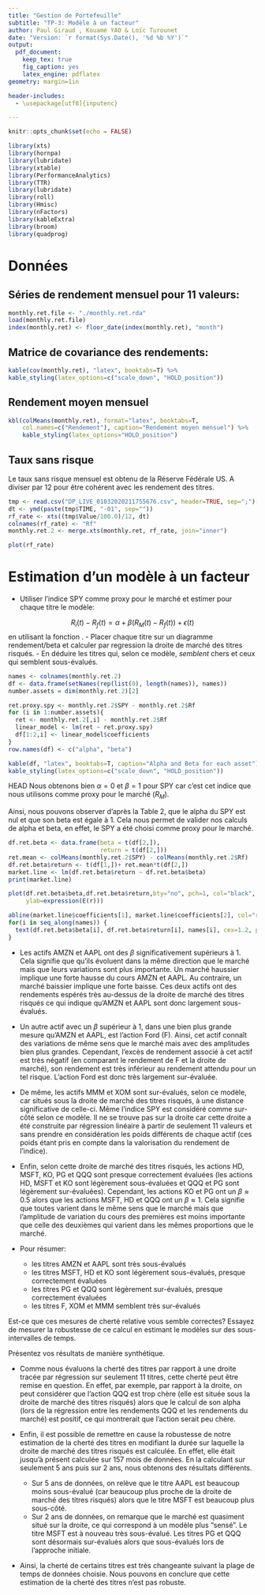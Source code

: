 ```yaml
---
title: "Gestion de Portefeuille"
subtitle: "TP-3: Modèle à un facteur"
author: Paul Giraud , Kouamé YAO & Loïc Turounet
date: "Version: `r format(Sys.Date(), '%d %b %Y')`"
output:
  pdf_document:
    keep_tex: true
    fig_caption: yes
    latex_engine: pdflatex
geometry: margin=1in

header-includes:
  - \usepackage[utf8]{inputenc}

---
```


```r
knitr::opts_chunk$set(echo = FALSE)

```

```r
library(xts)
library(hornpa)
library(lubridate)
library(xtable)
library(PerformanceAnalytics)
library(TTR)
library(lubridate)
library(roll)
library(Hmisc)
library(nFactors)
library(kableExtra)
library(broom)
library(quadprog)
```

# Données

## Séries de rendement mensuel pour 11 valeurs:

```r
monthly.ret.file <- "./monthly.ret.rda"
load(monthly.ret.file)
index(monthly.ret) <- floor_date(index(monthly.ret), "month")
```

## Matrice de covariance des rendements:

```r
kable(cov(monthly.ret), "latex", booktabs=T) %>%
kable_styling(latex_options=c("scale_down", "HOLD_position"))
```

## Rendement moyen mensuel

```r
kbl(colMeans(monthly.ret), format="latex", booktabs=T,
    col.names=c("Rendement"), caption="Rendement moyen mensuel") %>%
    kable_styling(latex_options="HOLD_position")
```


## Taux sans risque

Le taux sans risque mensuel est obtenu de la Réserve Fédérale US. A diviser par 12 pour être cohérent avec les rendement des titres.

```r
tmp <- read.csv("DP_LIVE_01032020211755676.csv", header=TRUE, sep=";")[, c("TIME", "Value")]
dt <- ymd(paste(tmp$TIME, "-01", sep=""))
rf_rate <- xts((tmp$Value/100.0)/12, dt)
colnames(rf_rate) <- "Rf"
monthly.ret.2 <- merge.xts(monthly.ret, rf_rate, join="inner")
```
```r
plot(rf_rate)
```

# Estimation d'un modèle à un facteur

- Utiliser l'indice SPY comme proxy pour le marché et estimer pour chaque titre le modèle:

$$
R_i(t) - R_f(t) = \alpha + \beta (R_M(t) - R_f(t)) + \epsilon(t)
$$
en utilisant la fonction \texttt{lm}.
- Placer chaque titre sur un diagramme rendement/beta et calculer par regression la droite de marché des titres risqués.
- En déduire les titres qui, selon ce modèle, *semblent* chers et ceux qui semblent sous-évalués.


```r
names <- colnames(monthly.ret.2)
df <- data.frame(setNames(rep(list(0), length(names)), names))
number.assets = dim(monthly.ret.2)[2]

ret.proxy.spy <- monthly.ret.2$SPY - monthly.ret.2$Rf
for (i in 1:number.assets){
  ret <- monthly.ret.2[,i] - monthly.ret.2$Rf
  linear_model <- lm(ret ~ ret.proxy.spy)
  df[1:2,i] <- linear_model$coefficients
}
row.names(df) <- c("alpha", "beta")
```


```r
kable(df, "latex", booktabs=T, caption="Alpha and Beta for each asset") %>%
kable_styling(latex_options=c("scale_down", "HOLD_position"))
```

HEAD
Nous obtenons bien $\alpha = 0$ et $\beta = 1$ pour SPY car c'est cet indice que nous utilisons comme proxy pour le marché ($R_{M}$).


Ainsi, nous pouvons observer d'après la Table 2, que le alpha du SPY est nul et que son beta est égale à 1. Cela nous permet de valider nos calculs de alpha et beta, en effet, le SPY a été choisi comme proxy pour le marché.


```r
df.ret.beta <- data.frame(beta = t(df[2,]),
                          return = t(df[2,]))
ret.mean <- colMeans(monthly.ret.2$SPY) - colMeans(monthly.ret.2$Rf)
df.ret.beta$return <- t(df[1,])+ ret.mean*t(df[2,])
market.line <- lm(df.ret.beta$return ~ df.ret.beta$beta)
print(market.line)

plot(df.ret.beta$beta,df.ret.beta$return,bty="no", pch=1, col="black", xlab=expression(beta),
     ylab=expression(E(r)))

abline(market.line$coefficients[1], market.line$coefficients[2], col="red")
for(i in seq_along(names)) {
  text(df.ret.beta$beta[i], df.ret.beta$return[i], names[i], cex=1.2, pos=4,  col="blue")
}
```

- Les actifs AMZN et AAPL ont des $\beta$ significativement supérieurs à 1. Cela signifie que qu'ils évoluent dans la même direction que le marché mais que leurs variations sont plus importante. Un marché haussier implique une forte hausse du cours AMZN et AAPL. Au contraire, un marché baissier implique une forte baisse. Ces deux actifs ont des rendements espérés très au-dessus de la droite de marché des titres risqués ce qui indique qu'AMZN et AAPL sont donc largement sous-évalués.

- Un autre actif avec un $\beta$ supérieur à 1, dans une bien plus grande mesure qu'AMZN et AAPL, est l'action Ford (F). Ainsi, cet actif connaît des variations de même sens que le marché mais avec des amplitudes bien plus grandes. Cependant, l'excès de rendement associé à cet actif est très négatif (en comparant le rendement de F et la droite de marché), son rendement est très inférieur au rendement attendu pour un tel risque. L'action Ford est donc très largement sur-évaluée.

- De même, les actifs MMM et XOM sont sur-évalués, selon ce modèle, car situés sous la droite de marché des titres risqués, à une distance significative de celle-ci. Même l'indice SPY est considéré comme sur-côté selon ce modèle. Il ne se trouve pas sur la droite car cette droite a été construite par régression linéaire à partir de seulement 11 valeurs et sans prendre en considération les poids différents de chaque actif (ces poids étant pris en compte dans la valorisation du rendement de l'indice).

- Enfin, selon cette droite de marché des titres risqués, les actions HD, MSFT, KO, PG et QQQ sont presque correctement évaluées (les actions HD, MSFT et KO sont légèrement sous-évaluées et QQQ et PG sont légèrement sur-évaluées). Cependant, les actions KO et PG ont un $\beta \approx 0.5$ alors que les actions MSFT, HD et QQQ ont un $\beta \approx 1$. Cela signifie que toutes varient dans le même sens que le marché mais que l'amplitude de variation du cours des premières est moins importante que celle des deuxièmes qui varient dans les mêmes proportions que le marché. 

- Pour résumer: 
  + les titres AMZN et AAPL sont très sous-évalués 
  + les titres MSFT, HD et KO sont légèrement sous-évalués, presque correctement évaluées
  + les titres PG et QQQ sont légèrement sur-évalués, presque correctement évaluées
  + les titres F, XOM et MMM semblent très sur-évalués



Est-ce que ces mesures de cherté relative vous semble correctes? Essayez de mesurer la robustesse de ce calcul en estimant le modèles sur des sous-intervalles de temps.

Présentez vos résultats de manière synthétique.

- Comme nous évaluons la cherté des titres par rapport à une droite tracée par régression sur seulement 11 titres, cette cherté peut être remise en question. En effet, par exemple, par rapport à la droite, on peut considérer que l'action QQQ est trop chère (elle est située sous la droite de marché des titres risqués) alors que le calcul de son alpha (lors de la régression entre les rendements QQQ et les rendements du marché) est positif, ce qui montrerait que l'action serait peu chère.

- Enfin, il est possible de remettre en cause la robustesse de notre estimation de la cherté des titres en modifiant la durée sur laquelle la droite de marché des titres risqués est calculée. En effet, elle était jusqu'à présent calculée sur 157 mois de données. En la calculant sur seulement 5 ans puis sur 2 ans, nous obtenons des résultats différents.
  + Sur 5 ans de données, on relève que le titre AAPL est beaucoup moins sous-évalué (car beaucoup plus proche de la droite de marché des titres risqués) alors que le titre MSFT est beaucoup plus sous-côté.
  + Sur 2 ans de données, on remarque que le marché est quasiment situé sur la droite, ce qui correspond à un modèle plus "sensé". Le titre MSFT est à nouveau très sous-évalué. Les titres PG et QQQ sont désormais sur-évalués alors que sous-évalués lors de l'approche initiale.
  
- Ainsi, la cherté de certains titres est très changeante suivant la plage de temps de données choisie. Nous pouvons en conclure que cette estimation de la cherté des titres n'est pas robuste.

